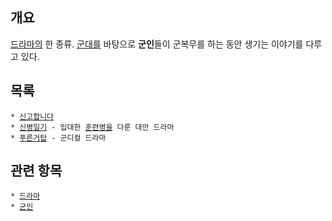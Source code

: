 == 개요 ==
[[드라마]]의 한 종류. [[군대]]를 바탕으로 '''군인'''들이 군복무를 하는 동안 생기는 이야기를 다루고 있다.

== 목록 ==
 * [[신고합니다]]
 * [[신병일기]] - 입대한 [[훈련병]]을 다룬 대만 드라마
 * [[푸른거탑]] - 군디컬 드라마
== 관련 항목 ==
 * [[드라마]]
 * [[군인]]
 
